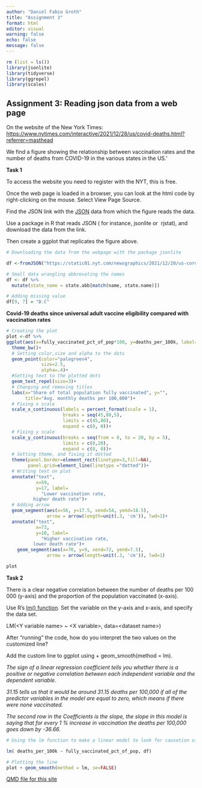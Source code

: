 ```yaml
---
author: "Daniel Fabio Groth"
title: "Assignment 3"
format: html
editor: visual
warning: false
echo: false
message: false
---
```


```r
rm (list = ls())
library(jsonlite)
library(tidyverse)
library(ggrepel)
library(scales)
```

## **Assignment 3: Reading json data from a web page**

On the website of the New York Times: <https://www.nytimes.com/interactive/2021/12/28/us/covid-deaths.html?referrer=masthead>

We find a figure showing the relationship between vaccination rates and the number of deaths from COVID-19 in the various states in the US.'

**Task 1**

To access the website you need to register with the NYT, this is free. 

Once the web page is loaded in a browser, you can look at the html code by right-clicking on the mouse. Select View Page Source.

Find the JSON link with the [JSON](https://www.json.org/json-en.html) data from which the figure reads the data.

Use a package in R that reads JSON ( for instance, jsonlite or  rjstat), and download the data from the link.

Then create a ggplot that replicates the figure above.

```r
# Downloading the data from the webpage with the package jsonlite

df <-fromJSON("https://static01.nyt.com/newsgraphics/2021/12/20/us-coronavirus-deaths-2021/ff0adde21623e111d8ce103fedecf7ffc7906264/scatter.json")

# Small data wrangling abbrevating the names
df <- df %>% 
  mutate(state_name = state.abb[match(name, state.name)])

# Adding missing value
df[9, 7] = "D.C"
```

**Covid-19 deaths since universal adult vaccine eligibility compared with vaccination rates**

```r
# Creating the plot
plot <-df %>%
ggplot(aes(x=fully_vaccinated_pct_of_pop*100, y=deaths_per_100k, label=state_name))+
  theme_bw()+
  # Setting color,size and alpha to the dots
  geom_point(color="palegreen4",
             size=2.5,
             alpha=.4)+
  #Setting text to the plotted dots
  geom_text_repel(size=3)+
  # Changing and removing titles
  labs(x="Share of total population fully vaccinated", y="",
       title="Avg. monthly deaths per 100,000")+
  # Fixing x scale
  scale_x_continuous(labels = percent_format(scale = 1),
                     breaks = seq(45,80,5),
                     limits = c(45,80),
                     expand = c(0, 0))+
  # Fixing y scale
  scale_y_continuous(breaks = seq(from = 0, to = 20, by = 5),
                     limits = c(0,20),
                     expand = c(0, 0))+
  # Setting theme, and fixing it dotted
  theme(panel.border=element_rect(linetype=3,fill=NA),
        panel.grid=element_line(linetype ="dotted"))+
  # Writing text on plot
  annotate("text",
           x=59,
           y=17, label=
             "Lower vaccination rate,
          higher death rate")+
  # Adding arrow
  geom_segment(aes(x=56, y=17.5, xend=54, yend=18.5), 
               arrow = arrow(length=unit(.3, 'cm')), lwd=1)+
  annotate("text",
           x=73,
           y=10, label=
             "Higher vaccination rate,
          lower death rate")+
    geom_segment(aes(x=70, y=9, xend=72, yend=7.5), 
               arrow = arrow(length=unit(.3, 'cm')), lwd=1)

plot
```

**Task 2**

There is a clear negative correlation between the number of deaths per 100 000 (y-axis) and the proportion of the population vaccinated (x-axis).

Use R's [lm() function](https://www.rdocumentation.org/packages/stats/versions/3.6.2/topics/lm). Set the variable on the y-axis and x-axis, and specify the data set.

LM(\<Y variable name\> \~ \<X variable\>, data=\<dataset name\>)

After "running" the code, how do you interpret the two values on the customized line?

Add the custom line to ggplot using + geom_smooth(method = lm).

*The sign of a linear regression coefficient tells you whether there is a positive or negative correlation between each independent variable and the dependent variable.*

*31.15 tells us that it would be around 31.15 deaths per 100,000 if all of the predictor variables in the model are equal to zero, which means if there were none vaccinated.*

*The second row in the Coefficients is the slope, the slope in this model is saying that for every 1 % increase in vaccination the deaths per 100,000 goes down by -36.66.*

```r
# Using the lm function to make a linear model to look for causation of deaths

lm( deaths_per_100k ~ fully_vaccinated_pct_of_pop, df)
```

```r
# Plotting the line
plot + geom_smooth(method = lm, se=FALSE)
```

[QMD file for this site](https://github.com/DanielFabioG/SOK-1005/blob/main/Assignments/Assignment3.qmd)
